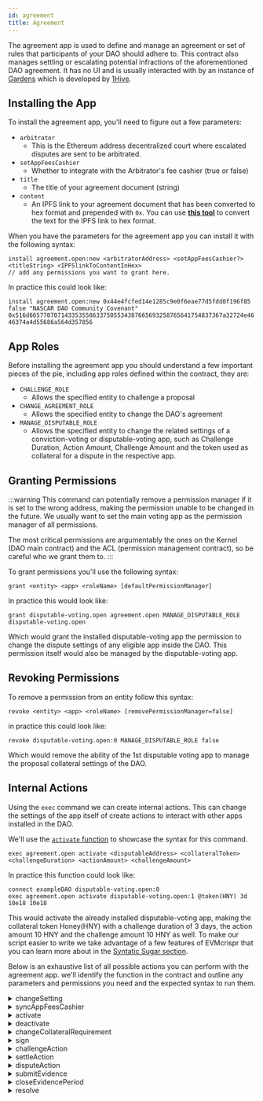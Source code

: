 ```yaml
---
id: agreement
title: Agreement
---
```




The agreement app is used to define and manage an agreement or set of rules that participants of your DAO should adhere to. This contract also manages settling or escalating potential infractions of the aforementioned DAO agreement. It has no UI and is usually interacted with by an instance of [Gardens](https://gardens.1hive.org/#/home) which is developed by [1Hive](https://1hive.org/). 

## Installing the App

To install the agreement app, you'll need to figure out a few parameters:

- `arbitrator`
    - This is the Ethereum address decentralized court where escalated disputes are sent to be arbitrated.
- `setAppFeesCashier`
    - Whether to integrate with the Arbitrator's fee cashier (true or false)
- `title`
    - The title of your agreement document (string)
- `content` 
    - An IPFS link to your agreement document that has been converted to hex format and prepended with `0x`. You can use [**this tool**](https://dencode.com/string/hex) to convert the text for the IPFS link to hex format.

When you have the parameters for the agreement app you can install it with the following syntax:

```
install agreement.open:new <arbitratorAddress> <setAppFeesCashier?> <titleString> <IPFSlinkToContentInHex>
// add any permissions you want to grant here.
```

In practice this could look like:

`install agreement.open:new 0x44e4fcfed14e1285c9e0f6eae77d5fdd0f196f85 false "NASCAR DAO Community Covenant" 0x516d6657707071433535586337505534387665693258765641754837367a32724e4646374a4d55686a564d357856`

## App Roles

Before installing the agreement app you should understand a few important pieces of the pie, including app roles defined within the contract, they are:

- `CHALLENGE_ROLE`
    - Allows the specified entity to challenge a proposal
- `CHANGE_AGREEMENT_ROLE`
    - Allows the specified entity to change the DAO's agreement
- `MANAGE_DISPUTABLE_ROLE`
    - Allows the specified entity to change the related settings of a conviction-voting or disputable-voting app, such as Challenge Duration, Action Amount, Challenge Amount and the token used as collateral for a dispute in the respective app.


<TypesOfEntities />

## Granting Permissions

:::warning
This command can potentially remove a permission manager if it is set to the wrong address, making the permission unable to be changed in the future. We usually want to set the main voting app as the permission manager of all permissions.

The most critical permissions are argumentably the ones on the Kernel (DAO main contract) and the ACL (permission management contract), so be careful who we grant them to.
:::

To grant permissions you'll use the following syntax:

```
grant <entity> <app> <roleName> [defaultPermissionManager]
```

In practice this would look like:

```
grant disputable-voting.open agreement.open MANAGE_DISPUTABLE_ROLE disputable-voting.open
```

Which would grant the installed disputable-voting app the permission to change the dispute settings of any eligible app inside the DAO. This permission itself would also be managed by the disputable-voting app.

## Revoking Permissions

To remove a permission from an entity follow this syntax:

```
revoke <entity> <app> <roleName> [removePermissionManager=false]
```

in practice this could look like:

```
revoke disputable-voting.open:0 MANAGE_DISPUTABLE_ROLE false
```
Which would remove the ability of the 1st disputable voting app to manage the proposal collateral settings of the DAO.

## Internal Actions

Using the `exec` command we can create internal actions. This can change the settings of the app itself of create actions to interact with other apps installed in the DAO.

We'll use the [`activate` function](https://github.com/1Hive/agreement-app/blob/17181dc84cd0351c92831e1bc07c3a2251a6cabe/contracts/Agreement.sol#L232) to showcase the syntax for this command.

```
exec agreement.open activate <disputableAddress> <collateralToken> <challengeDuration> <actionAmount> <challengeAmount>
```

In practice this function could look like:

```
connect exampleDAO disputable-voting.open:0
exec agreement.open activate disputable-voting.open:1 @token(HNY) 3d 10e18 10e18
```

This would activate the already installed disputable-voting app, making the collateral token Honey(HNY) with a challenge duration of 3 days, the action amount 10 HNY and the challenge amount 10 HNY as well. To make our script easier to write we take advantage of a few features of EVMcrispr that you can learn more about in the [Syntatic Sugar section](/getStarted/syntaxSugar).

Below is an exhaustive list of all possible actions you can perform with the agreement app. we'll identify the function in the contract and outline any parameters and permissions you need and the expected syntax to run them.


<details><summary>changeSetting</summary>
This function will change the settings of the agreement app, including the arbitrator settings and the covenant title and content.

#### Parameters 

- `arbitrator` - The address of the independent arbitrator that will be used to resolved disputes.(address)
- `setAppFeesCashier` - Where to integrate the independant arbitrator's fee cashier. (boolean)
- `title` - The title of the ruling covenant or agreement for the DAO. (string)
- `content` - The ipfs hash, in hex format, of the covenant or agreement content. (bytes)

#### Permissions 

The entity creating the action will need the `CHANGE_AGREEMENT_ROLE` role.

#### Syntax

```
exec agreement.open changeSetting <abritrator> <setAppFeesCashier> <title> <content>
```

</details>

<details><summary>syncAppFeesCashier</summary>
This function will resynchronize the app fees cashier if it was changed by the arbitrator.

syncAppFeesCashier doesn't need any parameters or permissions to run. You can call the function with this syntax:

```
exec agreement.open syncAppFeesCashier
```

</details>

<details><summary>activate</summary>
This function will activate an installed disputable-voting app.

#### Parameters
- `disputableAddress` - The address of the disputable voting app. (address)
- `collateralToken` - The addess of the token used as collateral to create votes. (ERC20)
- `challengeDuration` - The duration which, if an action is challenged the action submitter can raise the dispute. (uint64)
- `actionAmount` - The amount of collateral tokens that will be locked for every action submitted.  (uint256)
- `challengeAmount` - The amount of collateral tokens that will be locked every time an action is challenged (uint256)


#### Permissions

The entity creating the action will need the `MANAGE_DISPUTABLE_ROLE` role.

#### Syntax

```
exec agreement.open activate <disputableAddress> <collateralToken> <actionAmount> <challengeAmount> <challengeDuration>
```

</details>

<details><summary>deactivate</summary>
This will deactivate a currently installed disputable-voting app.

#### Parameters

- `disputableAddress` - The address of the currently installed disputable-voting app that you wish to deactivate. (address)

#### Permissions

The entity creating the action will need the `MANAGE_DISPUTABLE_ROLE` role.

#### Syntax

```
exec agreement.open deactivate <disputableAddress>
```

</details>

<details><summary>changeCollateralRequirement</summary>
This function will change the collateral settings for a specified disputable-voting app.

#### Parameters

- `disputableAddress` - The address of the disputable voting app. (address)
- `collateralToken` - The addess of the token used as collateral to create votes. (ERC20)
- `challengeDuration` - The duration which, if an action is challenged the action submitter can raise the dispute. (uint64)
- `actionAmount` - The amount of collateral tokens that will be locked for every action submitted.  (uint256)
- `challengeAmount` - The amount of collateral tokens that will be locked every time an action is challenged (uint256)

#### Permissions

The entity creating the action will need the `MANAGE_DISPUTABLE_ROLE` role.

#### Syntax

```
exec agreement.open changeCollateralRequirement <disputableAddress> <collateralToken> <actionAmount> <challengeAmount> <challengeDuration>
```

</details>

<details><summary>sign</summary>
This function will sign the agreement for the currently connected address. You will need to sign the latest version of the agreement before you can send any actions to a disputable-voting app.

#### Parameters 

- `settingId` - The latest setting ID that you are agreeing with. (uint256)

#### Permissions

This function does not require any permissions.

#### Syntax 
```
exec agreement.open sign <settingId>
```

</details>

<details><summary>challengeAction</summary>
This function will challenge a disputable action on a disputable-voting app.

#### Parameters

- `actionId` - The unique ID of the action that you wish to dispute. (uint256)
- `settlementOffer` - The amount of collateral tokens the challenger will accept to resolve the dispute without escalating it to the arbitrator. (uint256)
- `finishedEvidence` - This indicates whether or not the challenger has finished submitting evidence for the context of the challenge. (boolean)
- `context` - IPFS hash link to the context of why the action was challenged. (bytes)

#### Permissions

The entity creating the action will need the `CHALLENGE_ROLE` role.

#### Syntax

```
exec agreement.open challengeAction <actionId> <settlementOffer> <finishedEvidence> <context>
```

</details>

<details><summary>settleAction</summary>
This functions settles a challenged action, closing it and sending the settlement offer from the action submitter's collateral to the challenger's wallet. 

#### Parameters

- `actionId` - The ID of the challenged, disputable action that you wish to settle. (uint256)

#### Permissions

There are no explicit permissions that need to be granted to call this function however, this can only be called at any time by the action submitter or by any entity after the settlement period has elapsed.

#### Syntax

```
exec agreement.open settleAction <actionId>
```

</details>

<details><summary>disputeAction</summary>
This function will dispute a challenged action, raising it to the arbitrator.

#### Parameters

- `actionId` - The ID of the challenged, disputable action that you wish to dispute. (uint256)
- `submitterFinishedEvidence` - Whether the submitter has finished submitting evidence with the context of their action. (boolean)

#### Permissions
There are no explicit permissions that need to be granted to call this function however,only the action submitter can call this function.

#### Syntax

```
exec agreement.open disputeAction <actionId> <submitterFinishedEvidence>
```

</details>

<details><summary>submitEvidence</summary>
This function will submit evidence for a disputed action on behalf of the challenger or action submitter. This can be called as many times as needed until the dispute is resolved

#### Parameters

- `disputeId` - The ID number of the dispute on the arbitrator contract. (uint256)
- `evidence` - The evidence to be submitted. (bytes)
- `finished` - Whether the evidence submitter has finished submitting evidence. (boolean)

#### Permissions
There are no explicit permissions that need to be granted to call this function however, only the action submitter or the challenger can call this function.

#### Syntax 

```
exec agreement.open <disputeId> <evidence> <finished>
```
</details>

<details><summary>closeEvidencePeriod</summary>
This function closes the evidence period for a dispute.

#### Parameters

- `disputeId` - The ID number of the dispute on the arbitrator contract. (uint256)

#### Permissions
There are no permissions needed to call this function and it can be called by any entity.

#### Syntax

```
exec agreement.open closeEvidencePeriod <disputeId>
```

</details>

<details><summary>resolve</summary>
This function will resolve the speicifed dispute with the ruling from the arbitrator.

#### Parameters
- `disputeId` - The ID number of the dispute on the arbitrator contract. (uint256)

#### Permissions
There are no permissions needed to call this function, however it can be called only once by any entity once the arbitrator has finalized the ruling.

#### Syntax
```
exec agreement.open resolve <disputeId>
```

</details>